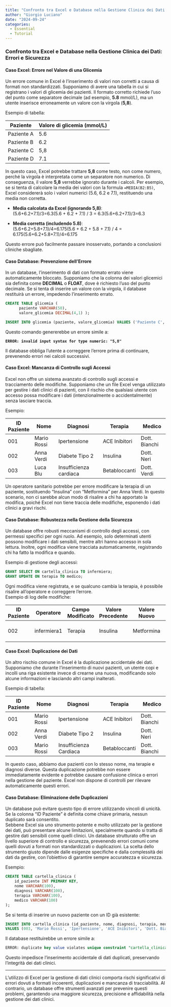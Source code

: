 ```yaml
---
title: "Confronto tra Excel e Database nella Gestione Clinica dei Dati: Errori E Sicurezza"
author: "Giorgio Luciano"
date: "2024-09-24"
categories: 
  - Essential
  - Tutorial
---
```


### **Confronto tra Excel e Database nella Gestione Clinica dei Dati: Errori e Sicurezza**

#### **Caso Excel: Errore nel Valore di una Glicemia**

Un errore comune in Excel è l'inserimento di valori non corretti a causa di formati non standardizzati. Supponiamo di avere una tabella in cui si registrano i valori di glicemia dei pazienti. Il formato corretto richiede l'uso del punto come separatore decimale (ad esempio, **5.8** mmol/L), ma un utente inserisce erroneamente un valore con la virgola (**5,8**).

Esempio di tabella:

| Paziente   | Valore di glicemia (mmol/L) |
|------------|-----------------------------|
| Paziente A | 5.6                         |
| Paziente B | 6.2                         |
| Paziente C | 5,8                         |
| Paziente D | 7.1                         |

In questo caso, Excel potrebbe trattare **5,8** come testo, non come numero, perché la virgola è interpretata come un separatore non numerico. Di conseguenza, il valore **5,8** verrebbe ignorato durante i calcoli. Per esempio, se si tenta di calcolare la media dei valori con la formula `=MEDIA(B2:B5)`, Excel considererà solo i valori numerici (5.6, 6.2 e 7.1), restituendo una media non corretta.

-   **Media calcolata da Excel (ignorando 5,8)**:\
    (5.6+6.2+7.1)/3=6.3(5.6 + 6.2 + 7.1) / 3 = 6.3(5.6+6.2+7.1)/3=6.3

-   **Media corretta (includendo 5.8)**:\
    (5.6+6.2+5.8+7.1)/4=6.175(5.6 + 6.2 + 5.8 + 7.1) / 4 = 6.175(5.6+6.2+5.8+7.1)/4=6.175

Questo errore può facilmente passare inosservato, portando a conclusioni cliniche sbagliate.

#### **Caso Database: Prevenzione dell'Errore**

In un database, l'inserimento di dati con formato errato viene automaticamente bloccato. Supponiamo che la colonna dei valori glicemici sia definita come **DECIMAL** o **FLOAT**, dove è richiesto l'uso del punto decimale. Se si tenta di inserire un valore con la virgola, il database restituirà un errore, impedendo l'inserimento errato.

``` sql
CREATE TABLE glicemia (
      paziente VARCHAR(50), 
      valore_glicemia DECIMAL(4,1) );

INSERT INTO glicemia (paziente, valore_glicemia) VALUES ('Paziente C', '5,8');
```

Questo comando genererebbe un errore simile a:

**`ERROR: invalid input syntax for type numeric: "5,8"`**

Il database obbliga l'utente a correggere l'errore prima di continuare, prevenendo errori nei calcoli successivi.

#### **Caso Excel: Mancanza di Controllo sugli Accessi**

Excel non offre un sistema avanzato di controllo sugli accessi e tracciamento delle modifiche. Supponiamo che un file Excel venga utilizzato per gestire i dati clinici di pazienti, con il rischio che qualsiasi utente con accesso possa modificare i dati (intenzionalmente o accidentalmente) senza lasciare traccia.

Esempio:

| ID Paziente | Nome        | Diagnosi               | Terapia       | Medico        |
|-------------|-------------|------------------------|---------------|---------------|
| 001         | Mario Rossi | Ipertensione           | ACE Inibitori | Dott. Bianchi |
| 002         | Anna Verdi  | Diabete Tipo 2         | Insulina      | Dott. Neri    |
| 003         | Luca Blu    | Insufficienza cardiaca | Betabloccanti | Dott. Verdi   |

Un operatore sanitario potrebbe per errore modificare la terapia di un paziente, sostituendo "Insulina" con "Metformina" per Anna Verdi. In questo scenario, non ci sarebbe alcun modo di risalire a chi ha apportato la modifica, poiché Excel non tiene traccia delle modifiche, esponendo i dati clinici a gravi rischi.

#### **Caso Database: Robustezza nella Gestione della Sicurezza**

Un database offre robusti meccanismi di controllo degli accessi, con permessi specifici per ogni ruolo. Ad esempio, solo determinati utenti possono modificare i dati sensibili, mentre altri hanno accesso in sola lettura. Inoltre, ogni modifica viene tracciata automaticamente, registrando chi ha fatto la modifica e quando.

Esempio di gestione degli accessi:

``` sql
GRANT SELECT ON cartella_clinica TO infermiera;
GRANT UPDATE ON terapia TO medico;
```

Ogni modifica viene registrata, e se qualcuno cambia la terapia, è possibile risalire all'operatore e correggere l'errore.\
Esempio di log delle modifiche:

| ID Paziente | Operatore   | Campo Modificato | Valore Precedente | Valore Nuovo | Data Modifica    |
|-------------|-------------|------------------|-------------------|--------------|------------------|
| 002         | infermiera1 | Terapia          | Insulina          | Metformina   | 2024-09-24 10:30 |

#### **Caso Excel: Duplicazione dei Dati**

Un altro rischio comune in Excel è la duplicazione accidentale dei dati. Supponiamo che durante l'inserimento di nuovi pazienti, un utente copi e incolli una riga esistente invece di crearne una nuova, modificando solo alcune informazioni e lasciando altri campi inalterati.

Esempio di tabella:

| ID Paziente | Nome        | Diagnosi               | Terapia       | Medico        |
|-------------|-------------|------------------------|---------------|---------------|
| 001         | Mario Rossi | Ipertensione           | ACE Inibitori | Dott. Bianchi |
| 002         | Anna Verdi  | Diabete Tipo 2         | Insulina      | Dott. Neri    |
| 003         | Mario Rossi | Insufficienza Cardiaca | Betabloccanti | Dott. Bianchi |

In questo caso, abbiamo due pazienti con lo stesso nome, ma terapie e diagnosi diverse. Questa duplicazione potrebbe non essere immediatamente evidente e potrebbe causare confusione clinica o errori nella gestione del paziente. Excel non dispone di controlli per rilevare automaticamente questi errori.

#### **Caso Database: Eliminazione delle Duplicazioni**

Un database può evitare questo tipo di errore utilizzando vincoli di unicità. Se la colonna "ID Paziente" è definita come chiave primaria, nessun duplicato sarà consentito.\
Sebbene Excel sia uno strumento potente e molto utilizzato per la gestione dei dati, può presentare alcune limitazioni, specialmente quando si tratta di gestire dati sensibili come quelli clinici. Un database strutturato offre un livello superiore di controllo e sicurezza, prevenendo errori comuni come quelli dovuti a formati non standardizzati o duplicazioni. La scelta dello strumento giusto dipende dalle esigenze specifiche e dalla complessità dei dati da gestire, con l'obiettivo di garantire sempre accuratezza e sicurezza.

Esempio:

``` sql
CREATE TABLE cartella_clinica (
    id_paziente INT PRIMARY KEY,
    nome VARCHAR(100),
    diagnosi VARCHAR(100),
    terapia VARCHAR(100),
    medico VARCHAR(100)
);
```

Se si tenta di inserire un nuovo paziente con un ID già esistente:

``` sql
INSERT INTO cartella_clinica (id_paziente, nome, diagnosi, terapia, medico)
VALUES (003, 'Mario Rossi', 'Ipertensione', 'ACE Inibitori', 'Dott. Bianchi');
```

Il database restituirebbe un errore simile a:

``` sql
ERROR: duplicate key value violates unique constraint "cartella_clinica_pkey"
```

Questo impedisce l’inserimento accidentale di dati duplicati, preservando l’integrità dei dati clinici.

------------------------------------------------------------------------

L'utilizzo di Excel per la gestione di dati clinici comporta rischi significativi di errori dovuti a formati incoerenti, duplicazioni e mancanza di tracciabilità. Al contrario, un database offre strumenti avanzati per prevenire questi problemi, garantendo una maggiore sicurezza, precisione e affidabilità nella gestione dei dati clinici.
